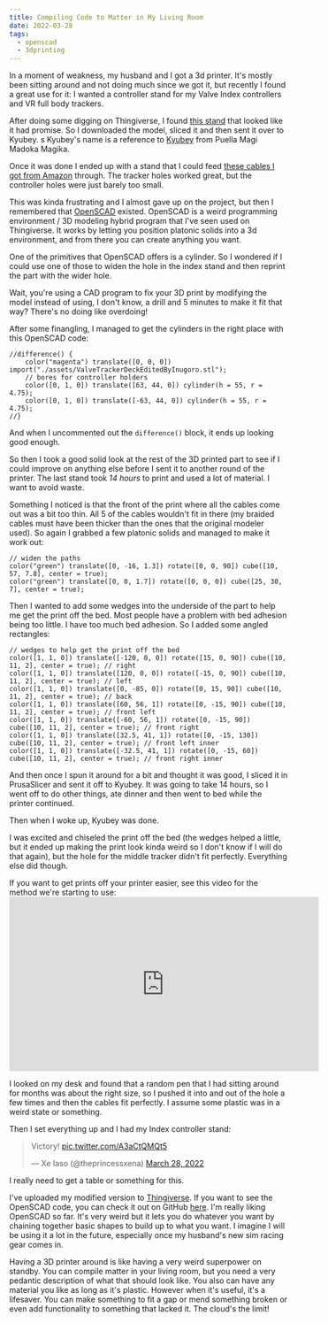 ```yaml
---
title: Compiling Code to Matter in My Living Room
date: 2022-03-28
tags:
  - openscad
  - 3dprinting
---
```


In a moment of weakness, my husband and I got a 3d printer. It's mostly been sitting around and not doing much since we got it, but recently I found a great use for it: I wanted a controller stand for my Valve Index controllers and VR full body trackers.

After doing some digging on Thingiverse, I found [this stand](https://www.thingiverse.com/thing:4587097) that looked like it had promise. So I downloaded the model, sliced it and then sent it over to Kyubey. 
s
<XeblogConv name="Mara" mood="hacker">Kyubey's name is a reference to [Kyubey](https://madoka.fandom.com/wiki/Kyubey) from Puella Magi Madoka Magika.</XeblogConv>

Once it was done I ended up with a stand that I could feed [these cables I got from Amazon](https://www.amazon.ca/gp/product/B09LSF8XL9/) through. The tracker holes worked great, but the controller holes were just barely too small.

This was kinda frustrating and I almost gave up on the project, but then I remembered that [OpenSCAD](https://openscad.org) existed. OpenSCAD is a weird programming environment / 3D modeling hybrid program that I've seen used on Thingiverse. It works by letting you position platonic solids into a 3d environment, and from there you can create anything you want.

One of the primitives that OpenSCAD offers is a cylinder. So I wondered if I could use one of those to widen the hole in the index stand and then reprint the part with the wider hole.

<XeblogConv name="Numa" mood="dismay">
  Wait, you're using a CAD program to fix your 3D print by modifying the model
  instead of using, I don't know, a drill and 5 minutes to make it fit that way?
</XeblogConv>

<XeblogConv name="Cadey" mood="enby">
  There's no doing like overdoing!
</XeblogConv>

After some finangling, I managed to get the cylinders in the right place with this OpenSCAD code:

```
//difference() {
    color("magenta") translate([0, 0, 0]) import("./assets/ValveTrackerDeckEditedByInugoro.stl");
    // bores for controller holders
    color([0, 1, 0]) translate([63, 44, 0]) cylinder(h = 55, r = 4.75);
    color([0, 1, 0]) translate([-63, 44, 0]) cylinder(h = 55, r = 4.75);
//}
```

And when I uncommented out the `difference()` block, it ends up looking good enough.

So then I took a good solid look at the rest of the 3D printed part to see if I could improve on anything else before I sent it to another round of the printer. The last stand took _14 hours_ to print and used a lot of material. I want to avoid waste.

Something I noticed is that the front of the print where all the cables come out was a bit too thin. All 5 of the cables wouldn't fit in there (my braided cables must have been thicker than the ones that the original modeler used). So again I grabbed a few platonic solids and managed to make it work out:

```
// widen the paths
color("green") translate([0, -16, 1.3]) rotate([0, 0, 90]) cube([10, 57, 7.8], center = true);
color("green") translate([0, 0, 1.7]) rotate([0, 0, 0]) cube([25, 30, 7], center = true);
```

Then I wanted to add some wedges into the underside of the part to help me get the print off the bed. Most people have a problem with bed adhesion being too little. I have too much bed adhesion. So I added some angled rectangles:

```
// wedges to help get the print off the bed
color([1, 1, 0]) translate([-120, 0, 0]) rotate([15, 0, 90]) cube([10, 11, 2], center = true); // right
color([1, 1, 0]) translate([120, 0, 0]) rotate([-15, 0, 90]) cube([10, 11, 2], center = true); // left
color([1, 1, 0]) translate([0, -85, 0]) rotate([0, 15, 90]) cube([10, 11, 2], center = true); // back
color([1, 1, 0]) translate([60, 56, 1]) rotate([0, -15, 90]) cube([10, 11, 2], center = true); // front left
color([1, 1, 0]) translate([-60, 56, 1]) rotate([0, -15, 90]) cube([10, 11, 2], center = true); // front right
color([1, 1, 0]) translate([32.5, 41, 1]) rotate([0, -15, 130]) cube([10, 11, 2], center = true); // front left inner
color([1, 1, 0]) translate([-32.5, 41, 1]) rotate([0, -15, 60]) cube([10, 11, 2], center = true); // front right inner
```

And then once I spun it around for a bit and thought it was good, I sliced it in PrusaSlicer and sent it off to Kyubey. It was going to take 14 hours, so I went off to do other things, ate dinner and then went to bed while the printer continued.

Then when I woke up, Kyubey was done.

I was excited and chiseled the print off the bed (the wedges helped a little, but it ended up making the print look kinda weird so I don't know if I will do that again), but the hole for the middle tracker didn't fit perfectly. Everything else did though.

<XeblogConv name="Mara" mood="hacker">
If you want to get prints off your printer easier, see this video for the method we're starting to use:

<iframe width="560" height="315" src="https://www.youtube.com/embed/VCCbzCvtRzU" title="YouTube video player" frameborder="0" allow="accelerometer; autoplay; clipboard-write; encrypted-media; gyroscope; picture-in-picture" allowfullscreen></iframe>

</XeblogConv>

I looked on my desk and found that a random pen that I had sitting around for months was about the right size, so I pushed it into and out of the hole a few times and then the cables fit perfectly. I assume some plastic was in a weird state or something.

Then I set everything up and I had my Index controller stand:

<blockquote class="twitter-tweet" data-conversation="none" data-dnt="true">  <p lang="en" dir="ltr">    Victory! <a href="https://t.co/A3aCtQMQt5">pic.twitter.com/A3aCtQMQt5</a>  </p>&mdash; Xe Iaso (@theprincessxena) <a href="https://twitter.com/theprincessxena/status/1508426229464064001?ref_src=twsrc%5Etfw">March 28, 2022</a></blockquote> <script async  src="https://platform.twitter.com/widgets.js" charset="utf-8"></script>

<XeblogConv name="Cadey" mood="facepalm">
  I really need to get a table or something for this.
</XeblogConv>

I've uploaded my modified version to [Thingiverse](https://www.thingiverse.com/thing:5332988). If you want to see the OpenSCAD code, you can check it out on GitHub [here](https://github.com/Xe/3dstuff/blob/main/index_stand_hack.scad). I'm really liking OpenSCAD so far. It's very weird but it lets you do whatever you want by chaining together basic shapes to build up to what you want. I imagine I will be using it a lot in the future, especially once my husband's new sim racing gear comes in.

Having a 3D printer around is like having a very weird superpower on standby. You can compile matter in your living room, but you need a very pedantic description of what that should look like. You also can have any material you like as long as it's plastic. However when it's useful, it's a lifesaver. You can make something to fit a gap or mend something broken or even add functionality to something that lacked it. The cloud's the limit!

